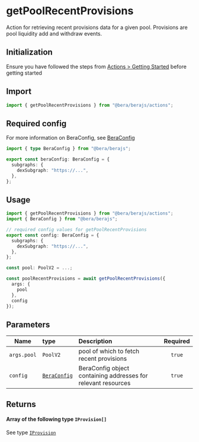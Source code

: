 # getPoolRecentProvisions

Action for retrieving recent provisions data for a given pool. Provisions are pool liquidity add and withdraw events.

## Initialization

Ensure you have followed the steps from [Actions > Getting Started](/actions/getting-started) before getting started

## Import

```ts
import { getPoolRecentProvisions } from "@bera/berajs/actions";
```

## Required config

For more information on BeraConfig, see [BeraConfig](/bera-config/)

```ts twoslash
import { type BeraConfig } from "@bera/berajs";

export const beraConfig: BeraConfig = {
  subgraphs: {
    dexSubgraph: "https://...",
  },
};
```

## Usage

```ts
import { getPoolRecentProvisions } from "@bera/berajs/actions";
import { BeraConfig } from "@bera/berajs";

// required config values for getPoolRecentProvisions
export const config: BeraConfig = {
  subgraphs: {
    dexSubgraph: "https://...",
  },
};

const pool: PoolV2 = ...;

const poolRecentProvisions = await getPoolRecentProvisions({
  args: {
    pool
  },
  config
});
```

## Parameters

| Name        | type                              | Description                                                   | Required |
| ----------- | :-------------------------------- | :------------------------------------------------------------ | :------: |
| `args.pool` | `PoolV2`                          | pool of which to fetch recent provisions                      |  `true`  |
| `config`    | [`BeraConfig`](/types/BeraConfig) | BeraConfig object containing addresses for relevant resources |  `true`  |

## Returns

#### Array of the following type `IProvision[]`

See type [`IProvision`](/types/IProvision)

